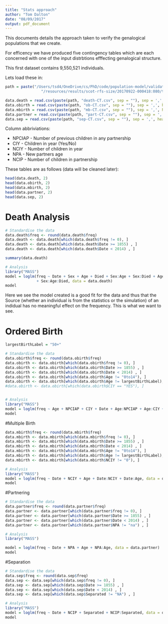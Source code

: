 ```yaml
---
title: "Stats approach"
author: "Tom Dalton"
date: "08/09/2017"
output: pdf_document
---
```


This documents details the approach taken to verify the genalogical populations that we create.

For efficency we have produced five contingency tables which are each concerned with one of the input distrbtions efffecting genalogical structure.

This first dataset contains 9,550,521 individuals.

Lets load these in:

```r
path = paste("/Users/tsd4/OneDrive/cs/PhD/code/population-model/validated/src/main",
                "/resources/results/scot-rfs-size/20170922-000418:080/tables/", sep = "")

data.death = read.csv(paste(path, "death-CT.csv", sep = ""), sep = ',', header = T)
data.obirth = read.csv(paste(path, "ob-CT.csv", sep = ""), sep = ',', header = T)
data.mbirth = read.csv(paste(path, "mb-CT.csv", sep = ""), sep = ',', header = T)
data.partner = read.csv(paste(path, "part-CT.csv", sep = ""), sep = ',', header = T)
data.sep = read.csv(paste(path, "sep-CT.csv", sep = ""), sep = ',', header = T)
```


Column abbriviations:

* NPCIAP - Number of previous children in any partnership
* CIY - Children in year (Yes/No)
* NCIY - Number of children in year
* NPA - New partners age
* NCIP - Number of children in partnership

These tables are as follows (data will be cleaned later):
```r
head(data.death, 2)
head(data.obirth, 2)
head(data.mbirth, 2)
head(data.partner, 2)
head(data.sep, 2)
```

# Death Analysis

```r
# Standardise the data
data.death$freq <- round(data.death$freq)
data.death <- data.death[which(data.death$freq != 0), ]
data.death <- data.death[which(data.death$Date >= 1855) , ]
data.death <- data.death[which(data.death$Date < 2014) , ]

summary(data.death)

# Analysis
library("MASS")
model = loglm(freq ~ Date + Sex + Age + Died + Sex:Age + Sex:Died + Age:Died
              + Sex:Age:Died, data = data.death)
model
```

Here we see the model created is a good fit for the data and thus that the Source (whether an individual is from the statistics or the simulation) of an indidual has no meaningful effect on the frequency. This is what we want to see.

# Ordered Birth

```r
largestBirthLabel = "50+"

# Standardise the data
data.obirth$freq <- round(data.obirth$freq)
data.obirth <- data.obirth[which(data.obirth$freq != 0), ]
data.obirth <- data.obirth[which(data.obirth$Date >= 1855) , ]
data.obirth <- data.obirth[which(data.obirth$Date < 2014) , ]
data.obirth <- data.obirth[which(data.obirth$Age != "0to14"), ]
data.obirth <- data.obirth[which(data.obirth$Age != largestBirthLabel), ]
#data.obirth <- data.obirth[which(data.obirth$CIY == "YES"), ]


# Analysis
library("MASS")
model = loglm(freq ~ Age + NPCIAP + CIY + Date + Age:NPCIAP + Age:CIY + NPCIAP:CIY + Age:NPCIAP:CIY, data = data.obirth)
model
```

#Multiple Birth

```r
data.mbirth$freq <- round(data.mbirth$freq)
data.mbirth <- data.mbirth[which(data.mbirth$freq != 0), ]
data.mbirth <- data.mbirth[which(data.mbirth$Date >= 1855) , ]
data.mbirth <- data.mbirth[which(data.mbirth$Date < 2014) , ]
data.mbirth <- data.mbirth[which(data.mbirth$Age != "0to14"), ]
data.mbirth <- data.mbirth[which(data.mbirth$Age != largestBirthLabel), ]
data.mbirth <- data.mbirth[which(data.mbirth$NCIY != "0"), ]

# Analysis
library("MASS")
model = loglm(freq ~ Date + NCIY + Age + Date:NCIY + Date:Age, data = data.mbirth)
model
```

#Partnering

```r
# Standardise the data
data.partner$freq <- round(data.partner$freq)
data.partner <- data.partner[which(data.partner$freq != 0), ]
data.partner <- data.partner[which(data.partner$Date >= 1855) , ]
data.partner <- data.partner[which(data.partner$Date < 2014) , ]
data.partner <- data.partner[which(data.partner$NPA != "na") , ]

# Analysis
library("MASS")

model = loglm(freq ~ Date + NPA + Age + NPA:Age, data = data.partner)
model
```


#Separation

```r
# Standardise the data
data.sep$freq <- round(data.sep$freq)
data.sep <- data.sep[which(data.sep$freq != 0), ]
data.sep <- data.sep[which(data.sep$Date >= 1855) , ]
data.sep <- data.sep[which(data.sep$Date < 2014) , ]
data.sep <- data.sep[which(data.sep$Separated != "NA") , ]

# Analysis
library("MASS")
model = loglm(freq ~ Date + NCIP + Separated + NCIP:Separated, data = data.sep)
model
```


